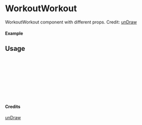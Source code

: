 
<Meta of={WorkoutWorkout} title="unDraw/WorkoutWorkout" />

# WorkoutWorkout

WorkoutWorkout component with different props.
Credit: [unDraw](https://undraw.co/illustrations)

#### Example

<Canvas of={WorkoutWorkout.Primary} />

## Usage

```ts
import { WorkoutWorkout } from "yadl-ui";

const Example = () => {
  return (
      <WorkoutWorkout />
  );
};

export default Example;
```

#### Credits
[unDraw](https://undraw.co/illustrations)
